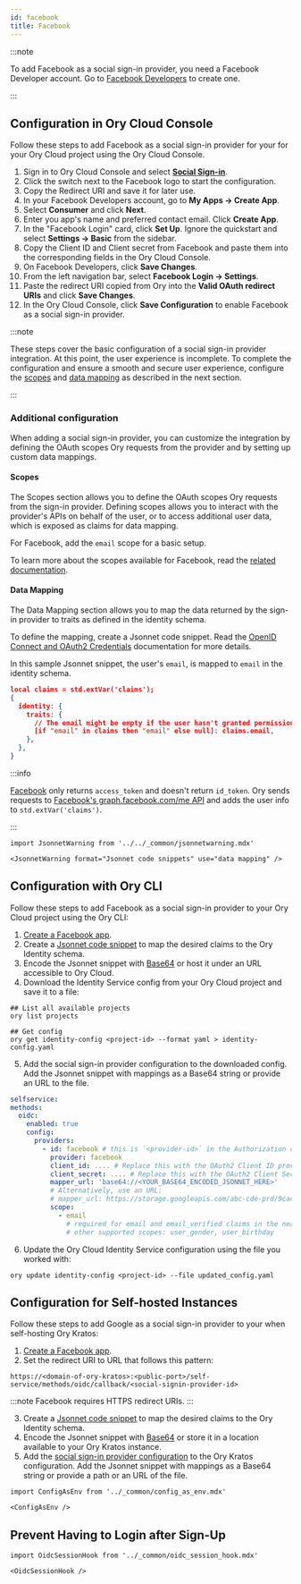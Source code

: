 ```yaml
---
id: facebook
title: Facebook
---
```


:::note

To add Facebook as a social sign-in provider, you need a Facebook Developer
account. Go to
[Facebook Developers](https://developers.facebook.com/docs/development/register)
to create one.

:::

## Configuration in Ory Cloud Console

Follow these steps to add Facebook as a social sign-in provider for your for
your Ory Cloud project using the Ory Cloud Console.

1. Sign in to Ory Cloud Console and select
   [**Social Sign-in**](https://console.ory.sh/projects/current/social-signin).
2. Click the switch next to the Facebook logo to start the configuration.
3. Copy the Redirect URI and save it for later use.
4. In your Facebook Developers account, go to **My Apps → Create App**.
5. Select **Consumer** and click **Next**.
6. Enter you app's name and preferred contact email. Click **Create App**.
7. In the "Facebook Login" card, click **Set Up**. Ignore the quickstart and
   select **Settings → Basic** from the sidebar.
8. Copy the Client ID and Client secret from Facebook and paste them into the
   corresponding fields in the Ory Cloud Console.
9. On Facebook Developers, click **Save Changes**.
10. From the left navigation bar, select **Facebook Login → Settings**.
11. Paste the redirect URI copied from Ory into the **Valid OAuth redirect
    URIs** and click **Save Changes**.
12. In the Ory Cloud Console, click **Save Configuration** to enable Facebook as
    a social sign-in provider.

:::note

These steps cover the basic configuration of a social sign-in provider
integration. At this point, the user experience is incomplete. To complete the
configuration and ensure a smooth and secure user experience, configure the
[scopes](#scopes) and [data mapping](#data-mapping) as described in the next
section.

:::

### Additional configuration

When adding a social sign-in provider, you can customize the integration by
defining the OAuth scopes Ory requests from the provider and by setting up
custom data mappings.

#### Scopes

The Scopes section allows you to define the OAuth scopes Ory requests from the
sign-in provider. Defining scopes allows you to interact with the provider's
APIs on behalf of the user, or to access additional user data, which is exposed
as claims for data mapping.

For Facebook, add the `email` scope for a basic setup.

To learn more about the scopes available for Facebook, read the
[related documentation](https://developers.facebook.com/docs/permissions/reference/).

#### Data Mapping

The Data Mapping section allows you to map the data returned by the sign-in
provider to traits as defined in the identity schema.

To define the mapping, create a Jsonnet code snippet. Read the
[OpenID Connect and OAuth2 Credentials](../../kratos/concepts/credentials/openid-connect-oidc-oauth2.mdx)
documentation for more details.

In this sample Jsonnet snippet, the user's `email`, is mapped to `email` in the
identity schema.

```json
local claims = std.extVar('claims');
{
  identity: {
    traits: {
      // The email might be empty if the user hasn't granted permissions for the email scope.
      [if "email" in claims then "email" else null]: claims.email,
    },
  },
}
```

:::info

[Facebook](https://developers.facebook.com/docs/facebook-login/) only returns
`access_token` and doesn't return `id_token`. Ory sends requests to
[Facebook's graph.facebook.com/me API](https://graph.facebook.com/me) and adds
the user info to `std.extVar('claims')`.

:::

```mdx-code-block
import JsonnetWarning from '../../_common/jsonnetwarning.mdx'

<JsonnetWarning format="Jsonnet code snippets" use="data mapping" />
```

## Configuration with Ory CLI

Follow these steps to add Facebook as a social sign-in provider to your Ory
Cloud project using the Ory CLI:

1. [Create a Facebook app](#configuration-in-ory-cloud-console).
2. Create a [Jsonnet code snippet](#data-mapping) to map the desired claims to
   the Ory Identity schema.
3. Encode the Jsonnet snippet with [Base64](https://www.base64encode.org/) or
   host it under an URL accessible to Ory Cloud.
4. Download the Identity Service config from your Ory Cloud project and save it
   to a file:

```shell
## List all available projects
ory list projects

## Get config
ory get identity-config <project-id> --format yaml > identity-config.yaml
```

5. Add the social sign-in provider configuration to the downloaded config. Add
   the Jsonnet snippet with mappings as a Base64 string or provide an URL to the
   file.

```yaml
selfservice:
methods:
  oidc:
    enabled: true
    config:
      providers:
        - id: facebook # this is `<provider-id>` in the Authorization callback URL. DO NOT CHANGE IT ONCE SET!
          provider: facebook
          client_id: .... # Replace this with the OAuth2 Client ID provided by Facebook app
          client_secret: .... # Replace this with the OAuth2 Client Secret provided by Facebook app
          mapper_url: 'base64://<YOUR_BASE64_ENCODED_JSONNET_HERE>'
          # Alternatively, use an URL:
          # mapper_url: https://storage.googleapis.com/abc-cde-prd/9cac9717f007808bf17f22ce7f4295c739604b183f05ac4afb4
          scope:
            - email
              # required for email and email_verified claims in the near future
              # other supported scopes: user_gender, user_birthday
```

6. Update the Ory Cloud Identity Service configuration using the file you worked
   with:

```shell
ory update identity-config <project-id> --file updated_config.yaml
```

## Configuration for Self-hosted Instances

Follow these steps to add Google as a social sign-in provider to your when
self-hosting Ory Kratos:

1. [Create a Facebook app](#configuration-in-ory-cloud-console).
2. Set the redirect URI to URL that follows this pattern:

```shell
https://<domain-of-ory-kratos>:<public-port>/self-service/methods/oidc/callback/<social-signin-provider-id>
```

:::note Facebook requires HTTPS redirect URIs. :::

3. Create a [Jsonnet code snippet](#data-mapping) to map the desired claims to
   the Ory Identity schema.
4. Encode the Jsonnet snippet with [Base64](https://www.base64encode.org/) or
   store it in a location available to your Ory Kratos instance.
5. Add the [social sign-in provider configuration](#configuration-with-ory-cli)
   to the Ory Kratos configuration. Add the Jsonnet snippet with mappings as a
   Base64 string or provide a path or an URL of the file.

```mdx-code-block
import ConfigAsEnv from '../_common/config_as_env.mdx'

<ConfigAsEnv />
```

## Prevent Having to Login after Sign-Up

```mdx-code-block
import OidcSessionHook from '../_common/oidc_session_hook.mdx'

<OidcSessionHook />
```
